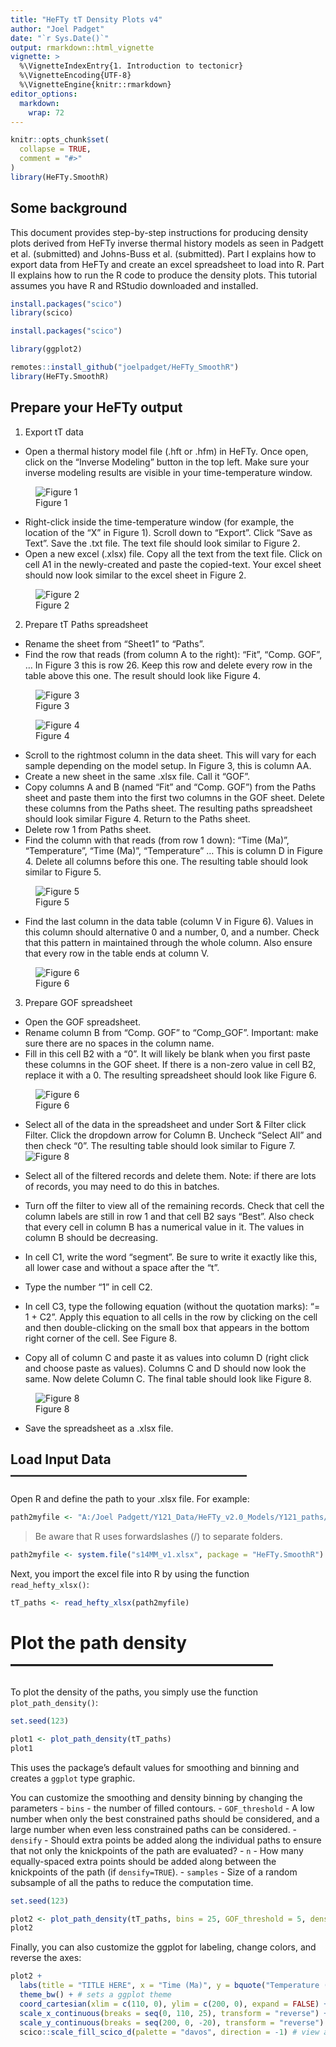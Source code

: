 ```yaml
---
title: "HeFTy tT Density Plots v4"
author: "Joel Padget"
date: "`r Sys.Date()`"
output: rmarkdown::html_vignette
vignette: >
  %\VignetteIndexEntry{1. Introduction to tectonicr}
  %\VignetteEncoding{UTF-8}
  %\VignetteEngine{knitr::rmarkdown}
editor_options: 
  markdown: 
    wrap: 72
---
```


```r
knitr::opts_chunk$set(
  collapse = TRUE,
  comment = "#>"
)
library(HeFTy.SmoothR)
```

## Some background

This document provides step-by-step instructions for producing density plots derived from HeFTy inverse thermal history models as seen in Padgett et al. (submitted) and Johns-Buss et al. (submitted). Part I explains how to export data from HeFTy and create an excel spreadsheet to load into R. Part II explains how to run the R code to produce the density plots. This tutorial assumes you have R and RStudio downloaded and installed. 


```r
install.packages("scico")
library(scico)

install.packages("scico")
```
```r
library(ggplot2)
```


```r
remotes::install_github("joelpadget/HeFTy_SmoothR")
library(HeFTy.SmoothR)
```

## Prepare your HeFTy output

1. Export tT data 
  -	Open a thermal history model file (.hft or .hfm) in HeFTy. Once open, click on the “Inverse Modeling” button in the top left. Make sure your inverse modeling results are visible in your time-temperature window. 
  
 ![Figure 1](Fig1.jpg)

  
  -	Right-click inside the time-temperature window (for example, the location of the “X” in Figure 1).  Scroll down to “Export”. Click “Save as Text”. Save the .txt file. The text file should look similar to Figure 2.
  -	Open a new excel (.xlsx) file. Copy all the text from the text file. Click on cell A1 in the newly-created and paste the copied-text. Your excel sheet should now look similar to the excel sheet in Figure 2. 

 ![Figure 2](Fig2.jpg)



2. Prepare tT Paths spreadsheet
  -	Rename the sheet from “Sheet1” to “Paths”.
  -	Find the row that reads (from column A to the right): “Fit”, “Comp. GOF”, … In Figure 3 this is row 26. Keep this row and delete every row in the table above this one. The result should look like Figure 4. 
  
  
   ![Figure 3](Fig3.jpg)
   
   ![Figure 4](Fig4.jpg)
   
  -	Scroll to the rightmost column in the data sheet. This will vary for each sample depending on the model setup. In Figure 3, this is column AA.
  -	Create a new sheet in the same .xlsx file. Call it “GOF”.
  -	Copy columns A and B (named “Fit” and “Comp. GOF”) from the Paths sheet and paste them into the first two columns in the GOF sheet. Delete these columns from the Paths sheet. The resulting paths spreadsheet should look similar Figure 4. Return to the Paths sheet. 
  -	Delete row 1 from Paths sheet. 
  -	Find the column with that reads (from row 1 down): “Time (Ma)”, “Temperature”, “Time (Ma)”, “Temperature” … This is column D in Figure 4. Delete all columns before this one. The resulting table should look similar to Figure 5. 
  
   ![Figure 5](Fig5.jpg)
  
  -	Find the last column in the data table (column V in Figure 6). Values in this column should alternative 0 and a number, 0, and a number. Check that this pattern in maintained through the whole column. Also ensure that every row in the table ends at column V. 

 ![Figure 6](Fig6.jpg)

3. Prepare GOF spreadsheet
  -	Open the GOF spreadsheet. 
  -	Rename column B from “Comp. GOF” to “Comp_GOF”. Important: make sure there are no spaces in the column name.
  -	Fill in this cell B2 with a “0”. It will likely be blank when you first paste these columns in the GOF sheet. If there is a non-zero value in cell B2, replace it with a 0. The resulting spreadsheet should look like Figure 6.
  
   ![Figure 6](Fig6.jpg)
   
  -	Select all of the data in the spreadsheet and under Sort & Filter click Filter. Click the dropdown arrow for Column B. Uncheck “Select All” and then check “0”. The resulting table should look similar to Figure 7.
   ![Figure 8](Fig8.jpg)
   
  -	Select all of the filtered records and delete them. Note: if there are lots of records, you may need to do this in batches. 
  -	Turn off the filter to view all of the remaining records. Check that cell the column labels are still in row 1 and that cell B2 says “Best”. Also check that every cell in column B has a numerical value in it. The values in column B should be decreasing. 
  -	In cell C1, write the word “segment”. Be sure to write it exactly like this, all lower case and without a space after the “t”. 
  -	Type the number “1” in cell C2. 
  -	In cell C3, type the following equation (without the quotation marks): “= 1 + C2”. Apply this equation to all cells in the row by clicking on the cell and then double-clicking on the small box that appears in the bottom right corner of the cell. See Figure 8.
  -	Copy all of column C and paste it as values into column D (right click and choose paste as values). Columns C and D should now look the same. Now delete Column C. The final table should look like Figure 8.
  
   ![Figure 8](Fig8.jpg)
   
  -	Save the spreadsheet as a .xlsx file.

## Load Input Data ------------------------------------------------------

Open R and define the path to your .xlsx file. For example:
```r
path2myfile <- "A:/Joel Padgett/Y121_Data/HeFTy_v2.0_Models/Y121_paths/Y121_paths.xlsx"
```

> Be aware that R uses forwardslashes (/) to separate folders. 

```r
path2myfile <- system.file("s14MM_v1.xlsx", package = "HeFTy.SmoothR")
```

Next, you import the excel file into R by using the function `read_hefty_xlsx()`:
```r
tT_paths <- read_hefty_xlsx(path2myfile)
```

# Plot the path density ---------------------------------------------


To plot the density of the paths, you simply use the function `plot_path_density()`:

```r
set.seed(123)
```

```r
plot1 <- plot_path_density(tT_paths)
plot1
```
This uses the package's default values for smoothing and binning and creates a `ggplot` type graphic. 


You can customize the smoothing and density binning by changing the parameters
- `bins` - the number of filled contours.
- `GOF_threshold` - A low number when only the best constrained paths should be considered, and a large number when even less constrained paths can be considered. 
- `densify` - Should extra points be added along the individual paths to ensure that not only the knickpoints of the path are evaluated? 
- `n` - How many equally-spaced extra points should be added along between the knickpoints of the path (if `densify=TRUE`).
- `samples` - Size of a random subsample of all the paths to reduce the computation time.


```r
set.seed(123)
```

```r
plot2 <- plot_path_density(tT_paths, bins = 25, GOF_threshold = 5, densify = TRUE, n = 100, samples = 100)
plot2
```

Finally, you can also customize the ggplot for labeling, change colors, and reverse the axes: 

```r
plot2 +
  labs(title = "TITLE HERE", x = "Time (Ma)", y = bquote("Temperature (" * degree * ")")) + # type title of plot and put in double quotes
  theme_bw() + # sets a ggplot theme
  coord_cartesian(xlim = c(110, 0), ylim = c(200, 0), expand = FALSE) + # set x and y limits of plot
  scale_x_continuous(breaks = seq(0, 110, 25), transform = "reverse") + # set the major ticks: (breaks = seq(0, 110, 50) --> axis major ticks go from 0 to 110 with divisions of 50. Set the minor ticks: minor_breaks = seq(0, 110, by = 10) --> minor ticks range from 0 to 110 with divisions of 10
  scale_y_continuous(breaks = seq(200, 0, -20), transform = "reverse") + # set the major ticks: (breaks = seq(200, 0, -20) --> axis major ticks go from 220 to 0 with divisions of 20 (negative because 0 is at the top of the plot). Set the minor ticks: minor_breaks = seq(200, 0, by = -10) --> minor ticks range from 200 to 0 with divisions of 10 (negative because 0 is at the top of the plot)
  scico::scale_fill_scico_d(palette = "davos", direction = -1) # view available color palette options: https://www.data-imaginist.com/posts/2018-05-30-scico-and-the-colour-conundrum/
```

